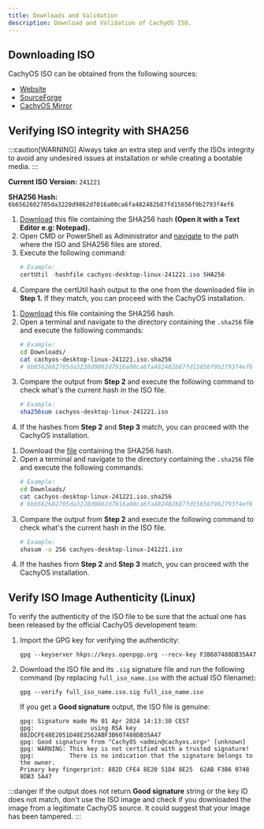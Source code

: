 ```yaml
---
title: Downloads and Validation
description: Download and Validation of CachyOS ISO.
---
```



## Downloading ISO

CachyOS ISO can be obtained from the following sources:

*   [Website](<https://cachyos.org/download>)
*   [SourceForge](<https://sourceforge.net/projects/cachyos-arch/files/>)
*   [CachyOS Mirror](<https://mirror.cachyos.org/ISO/>)

## Verifying ISO integrity with SHA256

:::caution[WARNING]
Always take an extra step and verify the ISOs integrity to avoid any undesired issues at installation or while creating a bootable media.
:::

**Current ISO Version:** `241221`

**SHA256 Hash:** `6b6562602705da3228d9862d7016a00ca6fa482482b87fd15656f9b2793f4ef6`

<Tabs>

<TabItem label='Windows'>

<Steps>

1. [Download](<https://mirror.cachyos.org/ISO/desktop/241221/cachyos-desktop-linux-241221.iso.sha256>) this file containing the SHA256 hash **(Open it with a Text Editor e.g: Notepad).**
2. Open CMD or PowerShell as Administrator and [navigate](<https://www.wikihow.com/Change-Directories-in-Command-Prompt>) to the path where the ISO and SHA256 files are stored.
3. Execute the following command:
   ```powershell
   # Example:
   certUtil -hashfile cachyos-desktop-linux-241221.iso SHA256
   ```
4. Compare the certUtil hash output to the one from the downloaded file in **Step 1.** If they match, you can proceed with the CachyOS installation.

</Steps>

</TabItem>

<TabItem label='Linux'>

<Steps>

1. [Download](<https://mirror.cachyos.org/ISO/desktop/241221/cachyos-desktop-linux-241221.iso.sha256>) this file containing the SHA256 hash.
2. Open a terminal and navigate to the directory containing the `.sha256` file and execute the following commands:
   ```sh
   # Example:
   cd Downloads/
   cat cachyos-desktop-linux-241221.iso.sha256
   # 6b6562602705da3228d9862d7016a00ca6fa482482b87fd15656f9b2793f4ef6
   ```
3. Compare the output from **Step 2** and execute the following command to check what's the current hash in the ISO file.
   ```sh
   # Example:
   sha256sum cachyos-desktop-linux-241221.iso
   ```
4. If the hashes from **Step 2** and **Step 3** match, you can proceed with the CachyOS installation.

</Steps>

</TabItem>

<TabItem label='macOS'>

<Steps>

1. Download the [file](https://mirror.cachyos.org/ISO/desktop/241221/cachyos-desktop-linux-241221.iso.sha256) containing the SHA256 hash.
2. Open a terminal and navigate to the directory containing the `.sha256` file and execute the following commands:
   ```sh
   # Example:
   cd Downloads/
   cat cachyos-desktop-linux-241221.iso.sha256
   # 6b6562602705da3228d9862d7016a00ca6fa482482b87fd15656f9b2793f4ef6
   ```
3. Compare the output from **Step 2** and execute the following command to check what's the current hash in the ISO file.
   ```sh
   # Example:
   shasum -a 256 cachyos-desktop-linux-241221.iso
   ```
4. If the hashes from **Step 2** and **Step 3** match, you can proceed with the CachyOS installation.

</Steps>

</TabItem>

</Tabs>

## Verify ISO Image Authenticity (Linux)

To verify the authenticity of the ISO file to be sure that the actual one has been released by the official CachyOS development team:

<Steps>

1. Import the GPG key for verifying the authenticity:

   ```shell
   gpg --keyserver hkps://keys.openpgp.org --recv-key F3B607488DB35A47
   ```

2. Download the ISO file and its `.sig` signature file and run the following command (by replacing `full_iso_name.iso` with the actual ISO filename):
   ```shell
   gpg --verify full_iso_name.iso.sig full_iso_name.iso
   ```

   If you get a **Good signature** output, the ISO file is genuine:
   ```
   gpg: Signature made Mo 01 Apr 2024 14:13:30 CEST
   gpg:                using RSA key 882DCFE48E2051D48E2562ABF3B607488DB35A47
   gpg: Good signature from "CachyOS <admin@cachyos.org>" [unknown]
   gpg: WARNING: This key is not certified with a trusted signature!
   gpg:          There is no indication that the signature belongs to the owner.
   Primary key fingerprint: 882D CFE4 8E20 51D4 8E25  62AB F3B6 0748 8DB3 5A47
   ```

</Steps>

:::danger
If the output does not return **Good signature** string or the key ID does not match, don't use the ISO image and check if you downloaded the image from a legitimate CachyOS source. It could suggest that your image has been tampered.
:::
